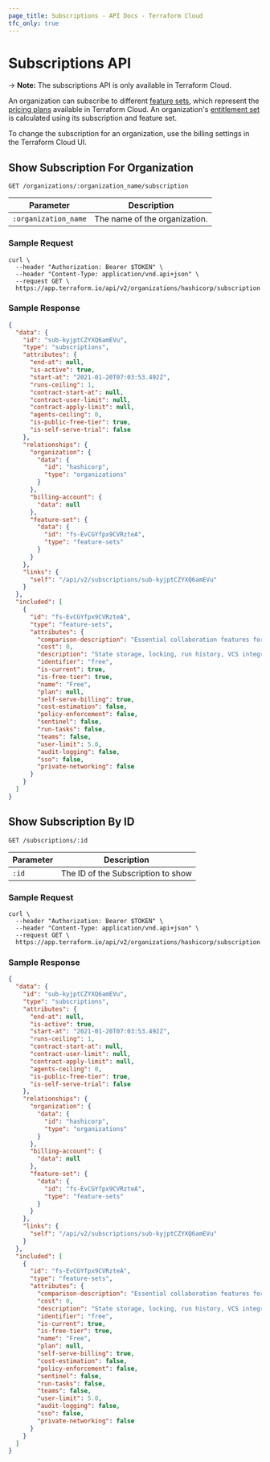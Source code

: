 ```yaml
---
page_title: Subscriptions - API Docs - Terraform Cloud
tfc_only: true
---
```


[200]: https://developer.mozilla.org/en-US/docs/Web/HTTP/Status/200

[201]: https://developer.mozilla.org/en-US/docs/Web/HTTP/Status/201

[202]: https://developer.mozilla.org/en-US/docs/Web/HTTP/Status/202

[204]: https://developer.mozilla.org/en-US/docs/Web/HTTP/Status/204

[400]: https://developer.mozilla.org/en-US/docs/Web/HTTP/Status/400

[401]: https://developer.mozilla.org/en-US/docs/Web/HTTP/Status/401

[403]: https://developer.mozilla.org/en-US/docs/Web/HTTP/Status/403

[404]: https://developer.mozilla.org/en-US/docs/Web/HTTP/Status/404

[409]: https://developer.mozilla.org/en-US/docs/Web/HTTP/Status/409

[412]: https://developer.mozilla.org/en-US/docs/Web/HTTP/Status/412

[422]: https://developer.mozilla.org/en-US/docs/Web/HTTP/Status/422

[429]: https://developer.mozilla.org/en-US/docs/Web/HTTP/Status/429

[500]: https://developer.mozilla.org/en-US/docs/Web/HTTP/Status/500

[504]: https://developer.mozilla.org/en-US/docs/Web/HTTP/Status/504

[JSON API document]: /cloud-docs/api-docs#json-api-documents

[JSON API error object]: https://jsonapi.org/format/#error-objects

# Subscriptions API

-> **Note:** The subscriptions API is only available in Terraform Cloud.

An organization can subscribe to different [feature sets](/cloud-docs/api-docs/feature-sets), which represent the [pricing plans](/cloud-docs/overview) available in Terraform Cloud. An organization's [entitlement set](/cloud-docs/api-docs#feature-entitlements) is calculated using its subscription and feature set.

To change the subscription for an organization, use the billing settings in the Terraform Cloud UI.

## Show Subscription For Organization

`GET /organizations/:organization_name/subscription`

| Parameter            | Description                   |
| -------------------- | ----------------------------- |
| `:organization_name` | The name of the organization. |

### Sample Request

```shell
curl \
  --header "Authorization: Bearer $TOKEN" \
  --header "Content-Type: application/vnd.api+json" \
  --request GET \
  https://app.terraform.io/api/v2/organizations/hashicorp/subscription
```

### Sample Response

```json
{
  "data": {
    "id": "sub-kyjptCZYXQ6amEVu",
    "type": "subscriptions",
    "attributes": {
      "end-at": null,
      "is-active": true,
      "start-at": "2021-01-20T07:03:53.492Z",
      "runs-ceiling": 1,
      "contract-start-at": null,
      "contract-user-limit": null,
      "contract-apply-limit": null,
      "agents-ceiling": 0,
      "is-public-free-tier": true,
      "is-self-serve-trial": false
    },
    "relationships": {
      "organization": {
        "data": {
          "id": "hashicorp",
          "type": "organizations"
        }
      },
      "billing-account": {
        "data": null
      },
      "feature-set": {
        "data": {
          "id": "fs-EvCGYfpx9CVRzteA",
          "type": "feature-sets"
        }
      }
    },
    "links": {
      "self": "/api/v2/subscriptions/sub-kyjptCZYXQ6amEVu"
    }
  },
  "included": [
    {
      "id": "fs-EvCGYfpx9CVRzteA",
      "type": "feature-sets",
      "attributes": {
        "comparison-description": "Essential collaboration features for practitioners and small teams.",
        "cost": 0,
        "description": "State storage, locking, run history, VCS integration, private module registry, and remote operations",
        "identifier": "free",
        "is-current": true,
        "is-free-tier": true,
        "name": "Free",
        "plan": null,
        "self-serve-billing": true,
        "cost-estimation": false,
        "policy-enforcement": false,
        "sentinel": false,
        "run-tasks": false,
        "teams": false,
        "user-limit": 5.0,
        "audit-logging": false,
        "sso": false,
        "private-networking": false
      }
    }
  ]
}
```

## Show Subscription By ID

`GET /subscriptions/:id`

| Parameter | Description                        |
| --------- | ---------------------------------- |
| `:id`     | The ID of the Subscription to show |

### Sample Request

```shell
curl \
  --header "Authorization: Bearer $TOKEN" \
  --header "Content-Type: application/vnd.api+json" \
  --request GET \
  https://app.terraform.io/api/v2/organizations/hashicorp/subscription
```

### Sample Response

```json
{
  "data": {
    "id": "sub-kyjptCZYXQ6amEVu",
    "type": "subscriptions",
    "attributes": {
      "end-at": null,
      "is-active": true,
      "start-at": "2021-01-20T07:03:53.492Z",
      "runs-ceiling": 1,
      "contract-start-at": null,
      "contract-user-limit": null,
      "contract-apply-limit": null,
      "agents-ceiling": 0,
      "is-public-free-tier": true,
      "is-self-serve-trial": false
    },
    "relationships": {
      "organization": {
        "data": {
          "id": "hashicorp",
          "type": "organizations"
        }
      },
      "billing-account": {
        "data": null
      },
      "feature-set": {
        "data": {
          "id": "fs-EvCGYfpx9CVRzteA",
          "type": "feature-sets"
        }
      }
    },
    "links": {
      "self": "/api/v2/subscriptions/sub-kyjptCZYXQ6amEVu"
    }
  },
  "included": [
    {
      "id": "fs-EvCGYfpx9CVRzteA",
      "type": "feature-sets",
      "attributes": {
        "comparison-description": "Essential collaboration features for practitioners and small teams.",
        "cost": 0,
        "description": "State storage, locking, run history, VCS integration, private module registry, and remote operations",
        "identifier": "free",
        "is-current": true,
        "is-free-tier": true,
        "name": "Free",
        "plan": null,
        "self-serve-billing": true,
        "cost-estimation": false,
        "policy-enforcement": false,
        "sentinel": false,
        "run-tasks": false,
        "teams": false,
        "user-limit": 5.0,
        "audit-logging": false,
        "sso": false,
        "private-networking": false
      }
    }
  ]
}
```

